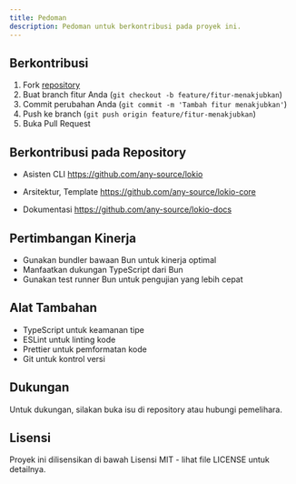 ```yaml
---
title: Pedoman
description: Pedoman untuk berkontribusi pada proyek ini.
---
```


## Berkontribusi

1. Fork [repository](https://github.com/any-source/lokio-core)
2. Buat branch fitur Anda (`git checkout -b feature/fitur-menakjubkan`)
3. Commit perubahan Anda (`git commit -m 'Tambah fitur menakjubkan'`)
4. Push ke branch (`git push origin feature/fitur-menakjubkan`)
5. Buka Pull Request

## Berkontribusi pada Repository

- Asisten CLI
  https://github.com/any-source/lokio

<GitHubExplorer owner="any-source" repo="lokio" />

- Arsitektur, Template
  https://github.com/any-source/lokio-core

<GitHubExplorer owner="any-source" repo="lokio-core" />

- Dokumentasi
  https://github.com/any-source/lokio-docs

<GitHubExplorer owner="any-source" repo="lokio-docs" />

## Pertimbangan Kinerja

- Gunakan bundler bawaan Bun untuk kinerja optimal
- Manfaatkan dukungan TypeScript dari Bun
- Gunakan test runner Bun untuk pengujian yang lebih cepat

## Alat Tambahan

- TypeScript untuk keamanan tipe
- ESLint untuk linting kode
- Prettier untuk pemformatan kode
- Git untuk kontrol versi

## Dukungan

Untuk dukungan, silakan buka isu di repository atau hubungi pemelihara.

## Lisensi

Proyek ini dilisensikan di bawah Lisensi MIT - lihat file LICENSE untuk detailnya.
